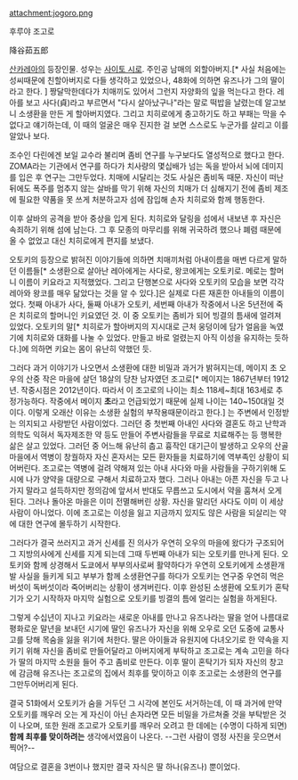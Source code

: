 attachment:jogoro.png

후루야 조고로

降谷茹五郎


[[산카레아]]의 등장인물. 성우는 [[사이토 시로]].
주인공 남매의 외할아버지.[* 사실 처음에는 성씨때문에 친할아버지로 다들 생각하고 있었으나, 48화에 의하면 유즈나가 그의 딸이라고 한다. ] 짱달막한데다가 치매끼도 있어서 그런지 자양화의 잎을 먹는다고 한다. 레아를 보고 사다(貞)라고 부르면서 "다시 살아났구나"라는 말로 떡밥을 날렸는데 알고보니 소생환을 만든 게 할아버지였다. 그리고 치히로에게 충고하기도 하고 부패는 막을 수 없다고 얘기하는데, 이 때의 얼굴은 매우 진지한 걸 보면 스스로도 누군가를 살리고 이를 알았나 보다. 

조수인 다린에겐 보일 교수라 불리며 좀비 연구를 누구보다도 열성적으로 했다고 한다. ZOMA라는 기관에서 연구를 하다가 치사량의 몇십배가 넘는 독을 받아서 뇌에 데미지를 입은 후 연구는 그만두었다. 치매에 시달리는 것도 사실은 좀비독 때문. 자신이 떠난 뒤에도 폭주를 멈추지 않는 살바를 막기 위해 자신의 치매가 더 심해지기 전에 좀비 제조에 필요한 약품을 못 쓰게 처분하고자 섬에 잠입해 손자 치히로와 함께 행동한다. 

이후 살바의 공격을 받아 중상을 입게 된다. 치히로와 달링을 섬에서 내보낸 후 자신은 속죄하기 위해 섬에 남는다. 그 후 모종의 마무리를 위해 귀국하려 했으나 폐렴 때문에 올 수 없었고 대신 치히로에게 편지를 보냈다.

오토키의 등장으로 밝혀진 이야기들에 의하면 치매끼처럼 아내이름을 매번 다르게 말하던 이름들[* 소생환으로 살아난 레아에게는 사다로, 왕코에게는 오토키로. 메로는 할머니 이름이 키요라고 지적했었다. 그리고 단행본으로 사다와 오토키의 모습을 보면 각각 레아와 왕코를 매우 닮았다는 것을 알 수 있다.]은 실제로 다른 재혼한 아내들의 이름이었다. 첫째 아내가 사다, 둘째 아내가 오토키, 세번째 아내가 작중에서 나온 5년전에 죽은 치히로의 할머니인 키요였던 것. 이 중 오토키는 좀비가 되어 빙결의 틈새에 얼려져 있었다. 오토키의 말[* 치히로가 할아버지의 지시대로 근처 웅덩이에 담가 얼음을 녹였기에 치히로와 대화를 나눌 수 있었다. 만들고 바로 얼렸는지 아직 이성을 유지하는 듯하다.]에 의하면 키요는 몸이 유난히 약했던 듯.

그러다 과거 이야기가 나오면서 소생환에 대한 비밀과 과거가 밝혀지는데, 메이지 초 오우의 산중 작은 마을에 살던 18살의 당찬 남자였던 조고로[* 메이지는 1867년부터 1912년. 작중시점은 2012년이다. 따라서 이 조고로의 나이는 최소 118세~최대 163세로 추정가능하다. 작중에서 메이지 '''초'''라고 언급되었기 때문에 실제 나이는 140~150대일 것이다. 이렇게 오래산 이유는 소생환 실험의 부작용때문이라고 한다.] 는 주변에서 인정받는 의지되고 사랑받던 사람이었다. 그러던 중 첫번째 아내인 사다와 결혼도 하고 난학과 의학도 익혀서 독자제조한 약 등도 만들어 주변사람들을 무료로 치료해주는 등 행복한 삶은 살고 있었다. 그러던 중 어느해 유난히 춥고 흉작인 대기근이 발생하고 오우의 산골마을에서 역병이 창궐하자 자신 혼자서는 모든 환자들을 치료하기에 역부족인 상황이 되어버린다. 조고로는 역병에 걸려 약해져 있는 아내 사다와 마을 사람들을 구하기위해 도시에 나가 양약을 대량으로 구해서 치료하고자 했다. 그러나 아내는 아픈 자신을 두고 나가지 말라고 설득하지만 정의감에 앞서서 반대도 무릅쓰고 도시에서 약을 훔쳐서 오게 된다. 그러나 돌아온 마을은 이미 전멸해버린 상황. 자신을 말리던 사다도 이미 이 세상 사람이 아니었다. 이에 조고로는 이성을 잃고 지금까지 있지도 않은 사람을 되살리는 약에 대한 연구에 몰두하기 시작한다.

그러다가 결국 쓰러지고 과거 신세를 진 의사가 우연히 오우의 마을에 왔다가 구조되어 그 지방의사에게 신세를 지게 되는데 그때 두번째 아내가 되는 오토키를 만나게 된다. 오토키와 함께 상경해서 도쿄에서 부부의사로써 활약하다가 우연히 오토키에게 소생환개발 사실을 들키게 되고 부부가 함께 소생환연구를 하다가 오토키는 연구중 우연히 먹은 버섯이 독버섯이라 죽어버리는 상황이 생겨버린다. 이후 완성된 소생환에 오토키가 혼탁기가 오기 시작하자 마지막 실험으로 오토키를 빙결의 틈에 얼리는 실험을 하게된다.

그렇게 수십년이 지나고 키요라는 새로운 아내를 만나고 유즈나라는 딸을 얻어 나름대로 평화로운 말년을 보내던 시기에 딸인 유즈나가 자신을 위해 오우로 오던 도중에 교통사고를 당해 목숨을 잃을 위기에 처한다. 딸은 아이들과 유원지에 다녀오기로 한 약속을 지키기 위해 자신을 좀비로 만들어달라고 아버지에게 부탁하고 조고로는 계속 고민을 하다가 딸의 마지막 소원을 들어 주고 좀비로 만든다. 이후 딸이 혼탁기가 되자 자신의 창고에 감금해 유즈나는 조고로의 집에서 최후를 맞이하고 이후 조고로는 소생환의 연구를 그만두어버리게 된다. 

결국 51화에서 오토키가 숨을 거두던 그 시각에 본인도 서거하는데, 이 때 과거에 만약 오토키를 깨우러 오는 게 자신이 아닌 손자라면 모든 비밀을 가르쳐줄 것을 부탁받은 것이 나오며, 또한 원래 조고로가 오토키를 깨우러 오려고 한 데에는 (수명이 다하게 되면) '''함께 최후를 맞이하려는''' 생각에서였음이 나온다. --그런 사람이 영정 사진을 웃으면서 찍어?--

여담으로 결혼을 3번이나 했지만 결국 자식은 딸 하나(유즈나) 뿐이었다.
